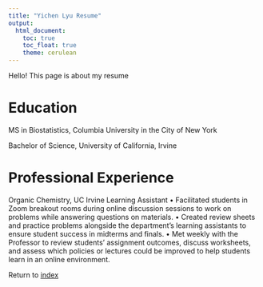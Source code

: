 ```yaml
---
title: "Yichen Lyu Resume"
output: 
  html_document:
    toc: true
    toc_float: true
    theme: cerulean
---
```

Hello! This page is about my resume

# Education
MS in Biostatistics, Columbia University in the City of New York

Bachelor of Science, University of California, Irvine


# Professional Experience

Organic Chemistry, UC Irvine
Learning Assistant
•	Facilitated students in Zoom breakout rooms during online discussion sessions to work on problems while answering questions on materials.
•	Created review sheets and practice problems alongside the department’s learning assistants to ensure student success in midterms and finals.
•	Met weekly with the Professor to review students’ assignment outcomes, discuss worksheets, and assess which policies or lectures could be improved to help students learn in an online environment.


Return to [index](index.html)

